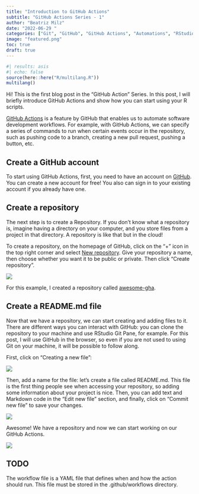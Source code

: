 ```yaml
---
title: "Introduction to GitHub Actions"
subtitle: "GitHub Actions Series - 1"
author: "Beatriz Milz"
date: "2022-06-29 "
categories: ["Git", "GitHub", "GitHub Actions", "Automations", "RStudio"]
image: "featured.png"
toc: true
draft: true 
---
```


```r
#| results: asis
#| echo: false
source(here::here("R/multilang.R"))
multilang()
```

Hi!
This is the first blog post in the "GitHub Action" Series.
In this post, I will briefly introduce GitHub Actions and show how you can start using your R scripts.

[GitHub Actions](https://github.com/features/actions) is a feature by GitHub that enables us to automate software development workflows.
For example, with GitHub Actions, we can specify a series of commands to run when certain events occur in the repository, such as pushing code to a branch, creating a new pull request, pushing a button, etc.

## Create a GitHub account

To start using GitHub Actions, first, you need to have an account on [GitHub](https://github.com/).
You can create a new account for free!
You also can sign in to your existing account if you already have one.

## Create a repository

The next step is to create a Repository.
If you don't know what a repository is, imagine having a directory on your computer, and you store files from a project in that directory.
A repository is like that but in the cloud!

To create a repository, on the homepage of GitHub, click on the "+" icon in the top right corner and select [New repository](https://github.com/new).
Give your repository a name, then choose whether you want it to be public or private.
Then click "Create repository".

![](images/create-repo.png){fig-align="center"}

For this example, I created a repository called [awesome-gha](https://github.com/beatrizmilz/awesome-gha).

## Create a README.md file

Now that we have a repository, we can start creating and adding files to it.
There are different ways you can interact with GitHub: you can clone the repository to your machine and use RStudio Git Pane, for example.
For this post, I will use GitHub in the browser, so even if you are not used to using Git on your machine, it will be possible to follow along.

First, click on "Creating a new file":

![](images/repo.png){fig-align="center"}

Then, add a name for the file: let's create a file called README.md.
This file is the first thing people see when accessing your repository, so adding some information about your project is nice.
Then, you can add text and Markdown code in the "Edit new file" section, and finally, click on "Commit new file" to save your changes.

![](images/commit.png){fig-align="center"}

Awesome!
We have a repository and now we can start working on our GitHub Actions.

![](images/readme.png){fig-align="center"}

## TODO

The workflow file is a YAML file that defines when and how the action should run.
This file must be stored in the .github/workflows directory.
